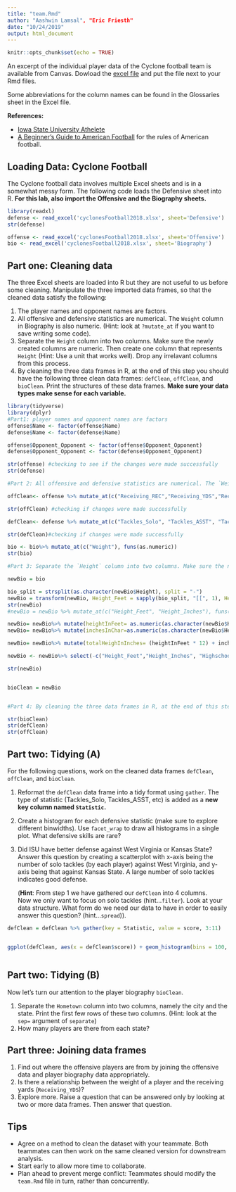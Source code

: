 ```yaml
---
title: "team.Rmd"
author: "Aashwin Lamsal", "Eric Friesth"
date: "10/24/2019"
output: html_document
---
```


```r
knitr::opts_chunk$set(echo = TRUE)
```

An excerpt of the individual player data of the Cyclone football team is available from Canvas. Dowload the [excel file](cyclonesFootball2018.xlsx) and put the file next to your Rmd files. 

Some abbreviations for the column names can be found in the Glossaries sheet in the Excel file.

**References:**

- [Iowa State University Athelete](https://cyclones.com/index.aspx)
- [A Beginner's Guide to American Football](https://www.youtube.com/watch?v=3t6hM5tRlfA) for the rules of American football.

## Loading Data: Cyclone Football 

The Cyclone football data involves multiple Excel sheets and is in a somewhat messy form. The following code loads the Defensive sheet into R. **For this lab, also import the Offensive and the Biography sheets.**

```r
library(readxl)
defense <- read_excel('cyclonesFootball2018.xlsx', sheet='Defensive')
str(defense)
```

```r
offense <- read_excel('cyclonesFootball2018.xlsx', sheet='Offensive')
bio <- read_excel('cyclonesFootball2018.xlsx', sheet='Biography')
```

## Part one: Cleaning data
The three Excel sheets are loaded into R but they are not useful to us before some cleaning. Manipulate the three imported data frames, so that the cleaned data satisfy the following:

1. The player names and opponent names are factors.
2. All offensive and defensive statistics are numerical. The `Weight` column in Biography is also numeric. (Hint: look at `?mutate_at` if you want to save writing some code). 
3. Separate the `Height` column into two columns. Make sure the newly created columns are numeric. Then create one column that represents `Height` (Hint: Use a unit that works well). Drop any irrelavant columns from this process. 
4. By cleaning the three data frames in R, at the end of this step you should have the following three clean data frames: `defClean`, `offClean`, and `bioClean`. Print the structures of these data frames. **Make sure your data types make sense for each variable.**


```r
library(tidyverse)
library(dplyr)
#Part1: player names and opponent names are factors
offense$Name <- factor(offense$Name)
defense$Name <- factor(defense$Name)

offense$Opponent_Opponent <- factor(offense$Opponent_Opponent)
defense$Opponent_Opponent <- factor(defense$Opponent_Opponent)

str(offense) #checking to see if the changes were made successfully
str(defense)

#Part 2: All offensive and defensive statistics are numerical. The `Weight` column in Biography is also numeric. (Hint: look at `?mutate_at` if you want to save writing some code).

offClean<- offense %>% mutate_at(c("Receiving_REC","Receiving_YDS","Receiving_TD","Rushing_ATT","Rushing_YDS", "Rushing_TD", "Passing_CMP-ATT", "Passing_YDS", "Passing_TD", "Passing_INT"), funs(as.numeric), na.rm=TRUE)

str(offClean) #checking if changes were made successfully

defClean<- defense %>% mutate_at(c("Tackles_Solo", "Tackles_ASST", "Tackles_TFL","Tackles_Sack","Turnover_FF", "Turnover_FR", "Turnover_INT", "Pass_QBH", "Pass_PB"), funs(as.numeric), na.rm=TRUE)

str(defClean)#checking if changes were made successfully

bio <- bio%>% mutate_at(c("Weight"), funs(as.numeric))
str(bio)

#Part 3: Separate the `Height` column into two columns. Make sure the newly created columns are numeric. Then create one column that represents `Height` (Hint: Use a unit that works well). Drop any irrelavant columns from this process

newBio = bio

bio_split = strsplit(as.character(newBio$Height), split = "-")
newBio = transform(newBio, Height_Feet = sapply(bio_split, "[[", 1), Height_Inches = sapply(bio_split, "[[", 2))
str(newBio)
#newBio = newBio %>% mutate_at(c("Height_Feet", "Height_Inches"), funs(as.numeric))

newBio= newBio%>% mutate(heightInFeet= as.numeric(as.character(newBio$Height_Feet))) #since splitting the height into 2 columns gives us two columns of factors, converting to character then numeric is a workaround for the type conversion error caused by directly converting from factor type
newBio= newBio%>% mutate(inchesInChar=as.numeric(as.character(newBio$Height_Inches)))

newBio= newBio%>% mutate(totalHeighInInches= (heightInFeet * 12) + inchesInChar) #new calculated column for total heights

newBio <- newBio%>% select(-c("Height_Feet","Height_Inches", "Highschool", "Height", "heightInFeet", "inchesInChar"))

str(newBio)


bioClean = newBio


#Part 4: By cleaning the three data frames in R, at the end of this step you should have the following three clean data frames: `defClean`, `offClean`, and `bioClean`. Print the structures of these data frames. **Make sure your data types make sense for each variable.**

str(bioClean)
str(defClean)
str(offClean)

```



## Part two: Tidying (A)
For the following questions, work on the cleaned data frames `defClean`, `offClean`, and `bioClean`.

1. Reformat the `defClean` data frame into a tidy format using `gather`. The type of statistic (Tackles_Solo, Tackles_ASST, etc) is added as a **new key column named `Statistic`.** 
2. Create a histogram for each defensive statistic (make sure to explore different binwidths). Use `facet_wrap` to draw all histograms in a single plot. What defensive skills are rare?
3. Did ISU have better defense against West Virginia or Kansas State? Answer this question by creating a scatterplot with x-axis being the number of solo tackles (by each player) against West Virginia, and y-axis being that against Kansas State. A large number of solo tackles indicates good defense. 

      (**Hint**: From step 1 we have gathered our `defClean` into 4 columns. \
       Now we only want to focus on solo tackles (hint...`filter`). 
      Look at your data structure. What form do we need our data to have in order to easily answer this question? (hint...`spread`)). 

```r

defClean = defClean %>% gather(key = Statistic, value = score, 3:11)


ggplot(defClean, aes(x = defClean$score)) + geom_histogram(bins = 100, binwidth = 1) + facet_wrap(~Statistic)



```


## Part two: Tidying  (B)
Now let's turn our attention to the player biography `bioClean`.

1. Separate the `Hometown` column into two columns, namely the city and the state. Print the first few rows of these two columns. (Hint: look at the `sep=` argument of `separate`)
2. How many players are there from each state?


## Part three: Joining data frames

1. Find out where the offensive players are from by joining the offensive data and player biography data appropriately.
2. Is there a relationship between the weight of a player and the receiving yards (`Receiving_YDS`)?
3. Explore more. Raise a question that can be answered only by looking at two or more data frames. Then answer that question.

## Tips
- Agree on a method to clean the dataset with your teammate. Both teammates can then work on the same cleaned version for downstream analysis.
- Start early to allow more time to collaborate.
- Plan ahead to prevent merge conflict: Teammates should modify the `team.Rmd` file in turn, rather than concurrently. 
